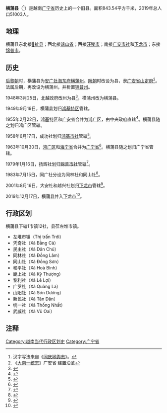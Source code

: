'''横蒲县'''（{{vie|v='''Huyện Hoành Bồ'''|hn=縣橫蒲}}<ref>汉字写法来自《[[同庆地舆志|同庆地舆志]]》。</ref>）是越南[[广宁省|广宁省]]历史上的一个旧县。面积843.54平方千米，2019年总人口51003人。

==地理==
横蒲县东北接[[𠀧扯县|𠀧扯县]]；西北接[[谅山省|谅山省]]；西接[[汪秘市|汪秘市]]；南接[[广安市社|广安市社]]和[[下龙市|下龙市]]；东接[[锦普市|锦普市]]。

==历史==
[[后黎朝|后黎朝]]时，横蒲县为[[安广处|安广处]][[海东府|海东府]][[横蒲州|横蒲州]]。[[阮朝|阮朝]]时改设为县，隶[[广安省|广安省]][[山定府|山定府]]<ref>《[[大南一统志|大南一统志]]》广安省·建置沿革</ref>。法属后期，再改设为横蒲州，并析置[[锦普州|锦普州]]。

1948年3月25日，北越政府改州为县<ref>{{Cite web |url=https://thuvienphapluat.vn/van-ban/Bo-may-hanh-chinh/Sac-lenh-148-SL-bai-bo-danh-tu-phu-chau-quan/36317/noi-dung.aspx |title=Sắc lệnh số 148/SL về việc bãi bỏ danh từ phủ, châu, quận do Chủ tịch Chính phủ Việt nam dân chủ cộng hoà ban hành |access-date=2020-03-23 |archive-date=2020-05-18 |archive-url=https://web.archive.org/web/20200518212625/https://thuvienphapluat.vn/van-ban/Bo-may-hanh-chinh/Sac-lenh-148-SL-bai-bo-danh-tu-phu-chau-quan/36317/noi-dung.aspx |dead-url=no }}</ref>，横蒲州改为横蒲县。

1949年9月19日，横蒲县划归[[鸿基特区|鸿基特区]]管辖。

1955年2月22日，[[鸿基特区|鸿基特区]]和[[广安省|广安省]]合并为[[鸿广区|鸿广区]]，由中央政府直辖<ref>{{Cite web |url=https://thuvienphapluat.vn/van-ban/Bo-may-hanh-chinh/Sac-lenh-221-SL-sat-nhap-Ta-ngan-Lien-khu-3-thanh-lap-Hong-quang-sua-doi-dia-gioi-Lien-khu-Viet-bac-Lien-khu-3-dat-Hai-phong-duoi-quyen-Chinh-phu/36750/noi-dung.aspx |title=Sắc lệnh số 221/SL về việc sát nhập khu Tả ngạn vào Liên khu 3, thành lập khu Hồng quảng, sửa đổi địa giới Liên khu Việt bắc và Liên khu 3, và đặt thành phố Hải phòng dưới quyền lãnh đạo trực tiếp của Chính phủ Trung ương do Chủ tịch nước ban hành |access-date=2020-03-23 |archive-date=2020-04-12 |archive-url=https://web.archive.org/web/20200412121236/https://thuvienphapluat.vn/van-ban/Bo-may-hanh-chinh/Sac-lenh-221-SL-sat-nhap-Ta-ngan-Lien-khu-3-thanh-lap-Hong-quang-sua-doi-dia-gioi-Lien-khu-Viet-bac-Lien-khu-3-dat-Hai-phong-duoi-quyen-Chinh-phu/36750/noi-dung.aspx |dead-url=no }}</ref>。横蒲县随之划归鸿广区管辖。

1958年6月17日，成功社划归[[鸿基市社|鸿基市社]]管辖<ref>{{Cite web |url=https://thuvienphapluat.vn/van-ban/Bat-dong-san/Nghi-dinh-302-TTg-sat-nhap-xa-Thanh-Cong-thuoc-huyen-Hoanh-Bo-vao-thi-xa-Hon-Gay-khu-Hong-Quang-21099.aspx |title=Nghị định 302-TTg năm 1958 về việc sát nhập xã Thành Công, thuộc huyện Hoành Bồ vào thị xã Hòn Gay, khu Hồng Quảng do Thủ Tướng ban hành |access-date=2020-03-23 |archive-date=2020-04-01 |archive-url=https://web.archive.org/web/20200401173118/https://thuvienphapluat.vn/van-ban/Bat-dong-san/Nghi-dinh-302-TTg-sat-nhap-xa-Thanh-Cong-thuoc-huyen-Hoanh-Bo-vao-thi-xa-Hon-Gay-khu-Hong-Quang-21099.aspx |dead-url=no }}</ref>。

1963年10月30日，[[鸿广区|鸿广区]]和[[海宁省|海宁省]]合并为[[广宁省|广宁省]]<ref>{{Cite web |url=https://thuvienphapluat.vn/van-ban/Bo-may-hanh-chinh/Nghi-Quyet-hop-nhat-tinh-Hai-Ninh-va-khu-Hong-Quang-va-sap-nhap-xa-Huu-San-thuoc-huyen-Dinh-Lap-tinh-Hai-Ninh-huyen-Son-Dong-tinh-Ha-Bac/42700/noi-dung.aspx |title=Nghị Quyết về việc hợp nhất tỉnh Hải Ninh và khu Hồng Quảng và sáp nhập xã Hữu Sản thuộc huyện Đình Lập, tỉnh Hải Ninh, huyện Sơn Động, tỉnh Hà Bắc do Quốc hội ban hành |access-date=2020-03-23 |archive-date=2020-03-20 |archive-url=https://web.archive.org/web/20200320125824/https://thuvienphapluat.vn/van-ban/Bo-may-hanh-chinh/Nghi-Quyet-hop-nhat-tinh-Hai-Ninh-va-khu-Hong-Quang-va-sap-nhap-xa-Huu-San-thuoc-huyen-Dinh-Lap-tinh-Hai-Ninh-huyen-Son-Dong-tinh-Ha-Bac/42700/noi-dung.aspx |dead-url=no }}</ref>。横蒲县随之划归广宁省管辖。

1979年1月16日，扬辉社划归[[锦普市社|锦普市社]]管辖<ref>{{Cite web |url=https://thuvienphapluat.vn/van-ban/Bo-may-hanh-chinh/Quyet-dinh-17-CP-phan-vach-dia-gioi-hanh-chinh-xa-thi-tran-doi-ten-xa-thi-tran-tinh-Quang-Ninh-57454.aspx |title=Quyết định 17-CP năm 1979 phân vạch địa giới hành chính một số xã, thị trấn và đổi tên một số xã và thị trấn thuộc tỉnh Quảng Ninh do Hội đồng Chính phủ ban hành社 |access-date=2017-10-16 |archive-date=2017-10-14 |archive-url=https://web.archive.org/web/20171014133320/https://thuvienphapluat.vn/van-ban/Bo-may-hanh-chinh/Quyet-dinh-17-CP-phan-vach-dia-gioi-hanh-chinh-xa-thi-tran-doi-ten-xa-thi-tran-tinh-Quang-Ninh-57454.aspx |dead-url=no }}</ref>。

1983年7月15日，同广社分设为同林社和同山社<ref>{{Cite web |url=https://thuvienphapluat.vn/van-ban/Bo-may-hanh-chinh/Quyet-dinh-77-HDBT-chia-xa-Dong-Quang-thanh2-xa-Dong-Lam-Dong-Son-huyen-Hoanh-Bo-tinh-Quang-Ninh/44437/noi-dung.aspx |title=Quyết định 77-HĐBT năm 1983 về việc chia xã Đồng Quặng thành hai xã lấy tên là xã Đồng Lâm và xã Đồng Sơn thuộc huyện Hoành Bồ, tỉnh Quảng Ninh do Hội đồng Bộ trưởng ban hành |access-date=2017-10-16 |archive-date=2019-12-30 |archive-url=https://web.archive.org/web/20191230164345/https://thuvienphapluat.vn/van-ban/Bo-may-hanh-chinh/Quyet-dinh-77-HDBT-chia-xa-Dong-Quang-thanh2-xa-Dong-Lam-Dong-Son-huyen-Hoanh-Bo-tinh-Quang-Ninh/44437/noi-dung.aspx |dead-url=no }}</ref>。

2001年8月16日，大安社和越兴社划归[[下龙市|下龙市]]管辖<ref>{{Cite web |url=https://thuvienphapluat.vn/van-ban/Bo-may-hanh-chinh/Nghi-dinh-51-2001-ND-CP-dieu-chinh-dia-gioi-hanh-chinh-huyen-Hoanh-Bo-mo-rong-thanh-pho-Ha-Long-va-thanh-lap-phuong-thuoc-thi-xa-Cam-Pha-Quang-Ninh-20903.aspx |title=Nghị định 51/2001/NĐ-CP về việc điều chỉnh địa giới hành chính huyện Hoành Bồ để mở rộng thành phố Hạ Long và thành lập phường thuộc thị xã Cẩm Phả, tỉnh Quảng Ninh |access-date=2020-03-23 |archive-date=2020-11-03 |archive-url=https://web.archive.org/web/20201103155133/https://thuvienphapluat.vn/van-ban/Bo-may-hanh-chinh/Nghi-dinh-51-2001-ND-CP-dieu-chinh-dia-gioi-hanh-chinh-huyen-Hoanh-Bo-mo-rong-thanh-pho-Ha-Long-va-thanh-lap-phuong-thuoc-thi-xa-Cam-Pha-Quang-Ninh-20903.aspx |dead-url=no }}</ref>。

2019年12月17日，横蒲县并入[[下龙市|下龙市]]<ref>{{Cite web |url=http://vanban.chinhphu.vn/portal/page/portal/chinhphu/hethongvanban?mode=detail&document_id=198702 |title=Nghị quyết số 837/NQ-UBTVQH14 của ỦY BAN THƯỜNG VỤ QUỐC HỘI : Về việc ắp xếp các đơn vị hành chính cấp huyện, cấp xã thuộc tỉnh Quảng Ninh |access-date=2019-12-31 |archive-date=2020-04-01 |archive-url=https://web.archive.org/web/20200401173327/http://vanban.chinhphu.vn/portal/page/portal/chinhphu/hethongvanban?mode=detail&document_id=198702 |dead-url=no }}</ref>。

==行政区划==
横蒲县下辖1市镇12社，县莅左堆市镇。
*左堆市镇（Thị trấn Trới）
*凭奇社（Xã Bằng Cả）
*民主社（Xã Dân Chủ）
*同林社（Xã Đồng Lâm）
*同山社（Xã Đồng Sơn）
*和平社（Xã Hoà Bình）
*畿上社（Xã Kỳ Thượng）
*黎利社（Xã Lê Lợi）
*广罗社（Xã Quảng La）
*山阳社（Xã Sơn Dương）
*新民社（Xã Tân Dân）
*统一社（Xã Thống Nhất）
*武威社（Xã Vũ Oai）

==注释==
{{reflist|2}}

[[Category:越南当代行政区划史|Category:越南当代行政区划史]]
[[Category:广宁省|Category:广宁省]]
